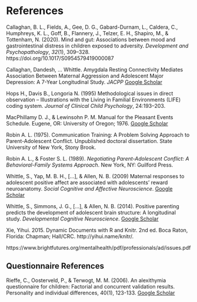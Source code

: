# References 

Callaghan, B. L., Fields, A., Gee, D. G., Gabard-Durnam, L., Caldera, C.,     Humphreys, K. L., Goff, B., Flannery, J., Telzer, E. H., Shapiro, M., &    Tottenham, N. (2020). Mind and gut: Associations between mood and          gastrointestinal distress in children exposed to adversity. *Development    and Psychopathology*, *32*(1), 309–328. https://doi.org/10.1017/S0954579419000087

Callaghan, Dandesh, … Whittle. Amygdala Resting Connectivity Mediates         Association Between Maternal Aggression and Adolescent Major Depression:    A 7-Year Longitudinal Study. *JACPP* [Google                   Scholar](https://www.jaacap.org/article/S0890-8567(17)31673-8/fulltext)

Hops H., Davis B., Longoria N. (1995) Methodological issues in direct         observation – Illustrations with the Living in Familial Environments       (LIFE) coding system. *Journal of Clinical Child Psychology*,              24:193–203.

MacPhillamy D. J., & Lewinsohn P. M. Manual for the Pleasant Events           Schedule. Eugene, OR: University of Oregon; 1976. [Google Scholar](https://scholar.google.com/scholar_lookup?title=Manual+for+the+Pleasant+Events+Schedule&author=DJ+MacPhillamy&author=PM+Lewinsohn&publication_year=1976&)

Robin A. L. (1975). Communication Training: A Problem Solving Approach to     Parent-Adolescent Conflict. Unpublished doctoral dissertation. State       University of New York, Stony Brook. 

Robin A. L., & Foster S. L. (1989). *Negotiating Parent-Adolescent Conflict: A Behavioral-Family Systems Approach*. New York, NY: Guilford Press.

Whittle, S., Yap, M. B. H., [...], & Allen, N. B. (2009) Maternal responses to adolescent positive affect are associated with adolescents’ reward neuroanatomy. *Social Cognitive and Affective Neuroscience*. [Google Scholar](https://www.ncbi.nlm.nih.gov/pmc/articles/PMC2728631/)

Whittle, S., Simmons, J. G., [...], & Allen, N. B. (2014). Positive parenting predicts the development of adolescent brain structure: A longitudinal study. *Developmental Cognitive Neuroscience*. [Google Scholar](https://www.sciencedirect.com/science/article/pii/S1878929313000650)

Xie, Yihui. 2015. Dynamic Documents with R and Knitr. 2nd ed. Boca Raton,     Florida: Chapman; Hall/CRC. http://yihui.name/knitr/.

https://www.brightfutures.org/mentalhealth/pdf/professionals/ad/issues.pdf

## Questionnaire References

Rieffe, C., Oosterveld, P., & Terwogt, M. M. (2006). An alexithymia questionnaire for children: Factorial and concurrent validation results. Personality and individual differences, 40(1), 123-133. [Google Scholar](https://www.sciencedirect.com/science/article/abs/pii/S019188690500231X)
